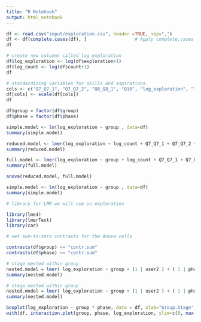 ```yaml
---
title: "R Notebook"
output: html_notebook
---
```


```r
df <- read.csv("input/exploration.csv", header =TRUE, sep=",")
df <- df[complete.cases(df), ]                  # Apply complete.cases function
df
```
```r
# create new columns called log exploration
df$log_exploration <- log(df$exploration+1) 
df$log_count <- log(df$count+1) 
df
```

```r
# standardizing variables for skills and aspirations. 
cols <- c("Q7_Q7_1", "Q7_Q7_2", "Q8_Q8_1", "Q10", "log_exploration", "log_count")
df[cols] <- scale(df[cols])
df
```

```r
df$group = factor(df$group)
df$phase = factor(df$phase)
```

```r
simple.model <- lm(log_exploration ~ group , data=df)
summary(simple.model)
```

```r
reduced.model <- lmer(log_exploration ~ log_count + Q7_Q7_1 + Q7_Q7_2 + Q8_Q8_1 + Q10 + ( 1 | phase ) , data=df, REML = FALSE)
summary(reduced.model)
```


```r
full.model <- lmer(log_exploration ~ group + log_count + Q7_Q7_1 + Q7_Q7_2 + Q8_Q8_1 + Q10 + ( 1 | phase ) , data=df, REML = FALSE)
summary(full.model)
```
```r
anova(reduced.model, full.model)
```

```r
simple.model <- lm(log_exploration ~ group , data=df)
summary(simple.model)
```
```r
# library for LMM we will use on exploration

library(lme4)
library(lmerTest)
library(car)
```

```r

# set sum-to-zero contrasts for the Anova cells 

contrasts(df$group) <= "contr.sum"
contrasts(df$phase) <= "contr.sum"
```

```r
# stage nested within group 
nested.model = lmer( log_exploration ~ group + (1 | user2 ) + ( 1 | phase), data = df, REML = FALSE)
summary(nested.model)
```

```r
# stage nested within group 
nested.model = lmer( log_exploration ~ group + (1 | user2 ) + ( 1 | phase), data = df, REML = FALSE)
summary(nested.model)
```
```r
boxplot(log_exploration ~ group * phase, data = df, xlab="Group.Stage", ylab="log_exploration")
with(df, interaction.plot(group, phase, log_exploration, ylim=c(0, max(log_exploration))))
```

